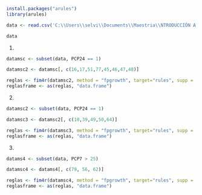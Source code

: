 ```{r}
install.packages("arules")
library(arules)

data <- read.csv('C:\\Users\\selvi\\Documents\\Maestria\\NTRODUCCIÓN A LA MINERÍA DE DATOS\\db_csv_\\db_csv_\\PERSONA_BDP.csv', sep=",")

data

```

1.
```{r}

datamsc <- subset(data, PCP24 == 1)

datamsc2 <- datamsc[, c(16,17,51,77,45,46,47,48)]

reglas <- fim4r(datamsc2, method = "fpgrowth", target="rules", supp = .2, conf = .5)
reglasframe <- as(reglas, "data.frame")

```

2.
```{r}
datamsc2 <- subset(data, PCP24 == 1)

datamsc3 <- datamsc2[, c(10,39,49,50,64)]

reglas <- fim4r(datamsc3, method = "fpgrowth", target="rules", supp = .3, conf = .6)
reglasframe <- as(reglas, "data.frame")
```

3.
```{r}
datams4 <- subset(data, PCP7 > 25)

datamsc4 <- datams4[, c(79, 56, 62)]

reglas <- fim4r(datamsc4, method = "fpgrowth", target="rules", supp = .2, conf = .5)
reglasframe <- as(reglas, "data.frame")
```




